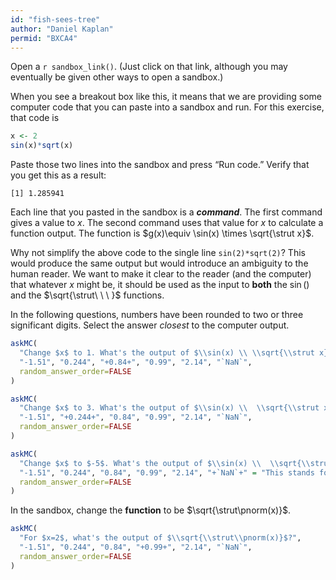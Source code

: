```yaml
---
id: "fish-sees-tree"
author: "Daniel Kaplan"
permid: "BXCA4"
---
```


Open a `r sandbox_link()`. (Just click on that link, although you may eventually be given other ways to open a sandbox.)

::: {.scaffolding  data-latex=""}
When you see a breakout box like this, it means that we are providing some computer code that you can paste into a sandbox and run. For this exercise, that code is

```r
x <- 2
sin(x)*sqrt(x)
```

Paste those two lines into the sandbox and press "Run code." Verify that you get this as a result:

`[1] 1.285941`
:::

Each line that you pasted in the sandbox is a ***command***. The first command gives a value to $x$. The second command uses that value for $x$ to calculate a function output. The function is $g(x)\equiv \sin(x) \times \sqrt{\strut x}$. 

::: {.why  data-latex=""}
Why not simplify the above code to the single line `sin(2)*sqrt(2)`? This would produce the same output but would introduce an ambiguity to the human reader. We want to make it clear to the reader (and the computer) that whatever $x$ might be, it should be used as the input to **both** the $\sin()$ and the $\sqrt{\strut\ \ \ }$ functions.
:::

In the following questions, numbers have been rounded to two or three significant digits. Select the answer *closest* to the computer output.


```r
askMC(
  "Change $x$ to 1. What's the output of $\\sin(x) \\ \\sqrt{\\strut x}$",
  "-1.51", "0.244", "+0.84+", "0.99", "2.14", "`NaN`",
  random_answer_order=FALSE
)
```

```r
askMC(
  "Change $x$ to 3. What's the output of $\\sin(x) \\  \\sqrt{\\strut x}$",
  "-1.51", "+0.244+", "0.84", "0.99", "2.14", "`NaN`",
  random_answer_order=FALSE
)
```

```r
askMC(
  "Change $x$ to $-5$. What's the output of $\\sin(x) \\  \\sqrt{\\strut x}$",
  "-1.51", "0.244", "0.84", "0.99", "2.14", "+`NaN`+" = "This stands for Not-a-Number, which is what you get when you calculate the square root of a negative input.",
  random_answer_order=FALSE
)
```

In the sandbox, change the **function** to be $\sqrt{\strut\pnorm(x)}$.

```r
askMC(
  "For $x=2$, what's the output of $\\sqrt{\\strut\\pnorm(x)}$?",
  "-1.51", "0.244", "0.84", "+0.99+", "2.14", "`NaN`",
  random_answer_order=FALSE
)
```
